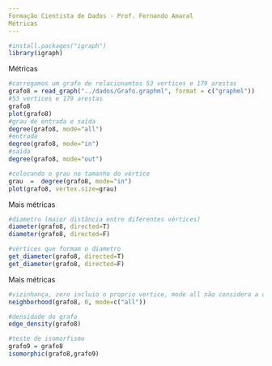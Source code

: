 ```yaml
---
Formação Cientista de Dados - Prof. Fernando Amaral
Métricas
---
```


```r
#install.packages("igraph")
library(igraph)
```
Métricas
```r
#carregamos um grafo de relacionamtos 53 vertices e 179 arestas
grafo8 = read_graph("../dados/Grafo.graphml", format = c("graphml"))
#53 vertices e 179 arestas
grafo8
plot(grafo8)
#grau de entrada e saída 
degree(grafo8, mode="all")
#entrada
degree(grafo8, mode="in")	
#saída
degree(grafo8, mode="out")

#colocando o grau no tamanho do vértice
grau  =  degree(grafo8, mode="in")	
plot(grafo8, vertex.size=grau)
```
Mais métricas
```r
#diametro (maior distância entre diferentes vértices)
diameter(grafo8, directed=T)
diameter(grafo8, directed=F)

#vértices que formam o diametro
get_diameter(grafo8, directed=T)
get_diameter(grafo8, directed=F)
```
Mais métricas
```r
#vizinhança, zero incluio o proprio vertice, mode all não considera a direção
neighborhood(grafo8, 0, mode=c("all"))

#densidade do grafo
edge_density(grafo8)

#teste de isomorfismo
grafo9 = grafo8
isomorphic(grafo8,grafo9)
```

